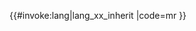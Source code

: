 <includeonly>{{#invoke:lang|lang_xx_inherit
|code=mr
}}</includeonly><noinclude>
{{Documentation|Template:Lang-x/doc}}
[[Category:印度-伊朗多語言支持模板|{{PAGENAME}}]]
</noinclude>